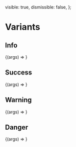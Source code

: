 
<Meta title="Components/Alert" component={Alert} />

  visible: true,
  dismissible: false,
};

# Variants

## Info

<Canvas>
  <Story
    name="Info"
    args={{
      variant: AlertVariants.INFO,
      children: 'An Info Alert',
      ...commonArgs,
    }}
  >
    {(args) => <Alert {...args} />}
  </Story>
</Canvas>

<ArgsTable story="Info" />

## Success

<Canvas>
  <Story
    name="Success"
    args={{
      variant: AlertVariants.SUCCESS,
      children: 'A Success Alert',
      ...commonArgs,
    }}
  >
    {(args) => <Alert {...args} />}
  </Story>
</Canvas>

<ArgsTable story="Success" />

## Warning

<Canvas>
  <Story
    name="Warning"
    args={{
      variant: AlertVariants.WARNING,
      children: 'A Warning Alert',
      ...commonArgs,
    }}
  >
    {(args) => <Alert {...args} />}
  </Story>
</Canvas>

<ArgsTable story="Warning" />

## Danger

<Canvas>
  <Story
    name="Danger"
    args={{
      variant: AlertVariants.DANGER,
      children: 'A Danger Alert',
      ...commonArgs,
    }}
  >
    {(args) => <Alert {...args} />}
  </Story>
</Canvas>

<ArgsTable story="Danger" />
